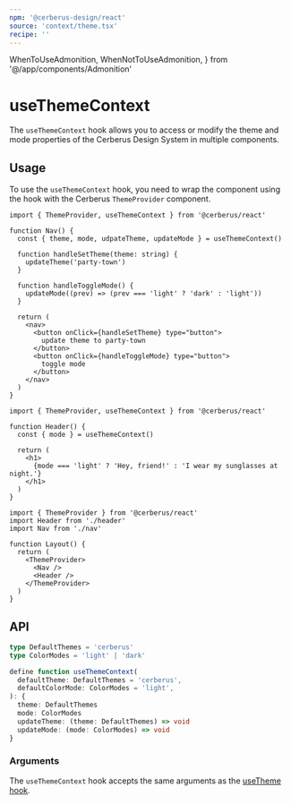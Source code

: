 ```yaml
---
npm: '@cerberus-design/react'
source: 'context/theme.tsx'
recipe: ''
---
```


  WhenToUseAdmonition,
  WhenNotToUseAdmonition,
} from '@/app/components/Admonition'

# useThemeContext

The `useThemeContext` hook allows you to access or modify the theme and mode properties of the Cerberus Design System in multiple components.

<WhenToUseAdmonition description="This hook is ideal for when you need to access or modify the theme or mode properties of the Cerberus Design System in multiple components." />

## Usage

To use the `useThemeContext` hook, you need to wrap the component using the hook with the Cerberus `ThemeProvider` component.

```tsx title="nav.tsx" {4}
import { ThemeProvider, useThemeContext } from '@cerberus/react'

function Nav() {
  const { theme, mode, udpateTheme, updateMode } = useThemeContext()

  function handleSetTheme(theme: string) {
    updateTheme('party-town')
  }

  function handleToggleMode() {
    updateMode((prev) => (prev === 'light' ? 'dark' : 'light'))
  }

  return (
    <nav>
      <button onClick={handleSetTheme} type="button">
        update theme to party-town
      </button>
      <button onClick={handleToggleMode} type="button">
        toggle mode
      </button>
    </nav>
  )
}
```

```tsx title="header.tsx" {4}
import { ThemeProvider, useThemeContext } from '@cerberus/react'

function Header() {
  const { mode } = useThemeContext()

  return (
    <h1>
      {mode === 'light' ? 'Hey, friend!' : 'I wear my sunglasses at night.'}
    </h1>
  )
}
```

```tsx title="layout.tsx" {7}
import { ThemeProvider } from '@cerberus/react'
import Header from './header'
import Nav from './nav'

function Layout() {
  return (
    <ThemeProvider>
      <Nav />
      <Header />
    </ThemeProvider>
  )
}
```

<WhenNotToUseAdmonition description="When you need to access or modify the theme or mode proprties in a single component, consider using the `useTheme` hook instead." />

## API

```ts showLineNumbers=false
type DefaultThemes = 'cerberus'
type ColorModes = 'light' | 'dark'

define function useThemeContext(
  defaultTheme: DefaultThemes = 'cerberus',
  defaultColorMode: ColorModes = 'light',
): {
  theme: DefaultThemes
  mode: ColorModes
  updateTheme: (theme: DefaultThemes) => void
  updateMode: (mode: ColorModes) => void
}
```

### Arguments

The `useThemeContext` hook accepts the same arguments as the [useTheme hook](/react/use-theme).
